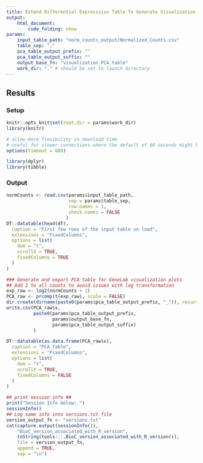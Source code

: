 ```yaml
---
title: Extend Differential Expresssion Table To Generate Visualization Table
output: 
    html_document:
        code_folding: show
params:
    input_table_path: "norm_counts_output/Normalized_Counts.csv"
    table_sep: ","
    pca_table_output_prefix: ""
    pca_table_output_suffix: ""
    output_base_fn: "visualization_PCA_table"
    work_dir: "." # should be set to launch directory 
---
```


## Results {.tabset}

### Setup
```r
knitr::opts_knit$set(root.dir = params$work_dir)
library(knitr)
```

```r
# allow more flexibility in download time
# useful for slower connections where the default of 60 seconds might be exceeded
options(timeout = 600)

library(dplyr)
library(tibble)
```

### Output

```r
normCounts <- read.csv(params$input_table_path,
                       sep = params$table_sep,
                       row.names = 1,
                       check.names = FALSE
                      )
DT::datatable(head(df),
  caption = "First few rows of the input table on load",
  extensions = "FixedColumns",
  options = list(
    dom = "t",
    scrollX = TRUE,
    fixedColumns = TRUE
  )
)
```

```r
### Generate and export PCA table for GeneLab visualization plots
## Add 1 to all counts to avoid issues with log transformation
exp_raw <- log2(normCounts + 1)
PCA_raw <- prcomp(t(exp_raw), scale = FALSE)
dir.create(dirname(paste0(params$pca_table_output_prefix, "_")), recursive = TRUE)
write.csv(PCA_raw$x,
          paste0(params$pca_table_output_prefix,
                 params$output_base_fn,
                 params$pca_table_output_suffix)
          )

DT::datatable(as.data.frame(PCA_raw$x),
  caption = "PCA Table",
  extensions = "FixedColumns",
  options = list(
    dom = "t",
    scrollX = TRUE,
    fixedColumns = FALSE
  )
)
```

```r
## print session info ##
print("Session Info below: ")
sessionInfo()
## Log same info into versions.txt file
version_output_fn <- "versions.txt"
cat(capture.output(sessionInfo()),
    "BioC_version_associated_with_R_version",
    toString(tools:::.BioC_version_associated_with_R_version()),
    file = version_output_fn,
    append = TRUE,
    sep = "\n")
```